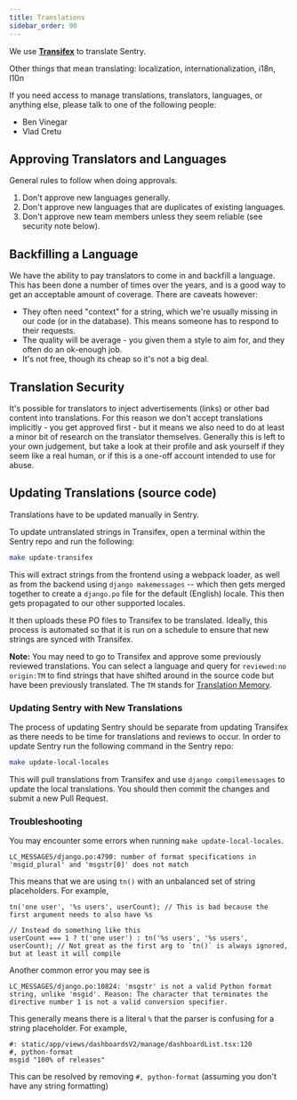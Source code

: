 ```yaml
---
title: Translations
sidebar_order: 90
---
```


We use [**Transifex**](https://www.transifex.com/getsentry/sentry) to translate Sentry.

Other things that mean translating: localization, internationalization, i18n, l10n

If you need access to manage translations, translators, languages, or anything else, please talk to one of the following people:

- Ben Vinegar
- Vlad Cretu

## Approving Translators and Languages

General rules to follow when doing approvals.

1. Don't approve new languages generally.
2. Don't approve new languages that are duplicates of existing languages.
3. Don't approve new team members unless they seem reliable (see security note below).

## Backfilling a Language

We have the ability to pay translators to come in and backfill a language. This has been done a number of times over the years, and is a good way to get an acceptable amount of coverage. There are caveats however:

- They often need "context" for a string, which we're usually missing in our code (or in the database). This means someone has to respond to their requests.
- The quality will be average - you given them a style to aim for, and they often do an ok-enough job.
- It's not free, though its cheap so it's not a big deal.

## Translation Security

It's possible for translators to inject advertisements (links) or other bad content into translations. For this reason we don't accept translations implicitly - you get approved first - but it means we also need to do at least a minor bit of research on the translator themselves. Generally this is left to your own judgement, but take a look at their profile and ask yourself if they seem like a real human, or if this is a one-off account intended to use for abuse.

## Updating Translations (source code)

Translations have to be updated manually in Sentry.

To update untranslated strings in Transifex, open a terminal within the Sentry repo and run the following:

```bash
make update-transifex
```

This will extract strings from the frontend using a webpack loader, as well as from the backend using `django makemessages` -- which then gets merged together to create a `django.po` file for the default (English) locale. This then gets propagated to our other supported locales.

It then uploads these PO files to Transifex to be translated. Ideally, this process is automated so that it is run on a schedule to ensure that new strings are synced with Transifex.

**Note:** You may need to go to Transifex and approve some previously reviewed translations. You can select a language and query for `reviewed:no origin:TM` to find strings that have shifted around in the source code but have been previously translated. The `TM` stands for [Translation Memory](https://www.transifex.com/blog/2021/tm-management-update-all-you-need-to-know/).


### Updating Sentry with New Translations

The process of updating Sentry should be separate from updating Transifex as there needs to be time for translations and reviews to occur. In order to update Sentry run the following command in the Sentry repo:


```bash
make update-local-locales
```

This will pull translations from Transifex and use `django compilemessages` to update the local translations. You should then commit the changes and submit a new Pull Request.



### Troubleshooting

You may encounter some errors when running `make update-local-locales`.


```
LC_MESSAGES/django.po:4790: number of format specifications in 'msgid_plural' and 'msgstr[0]' does not match
```

This means that we are using `tn()` with an unbalanced set of string placeholders. For example,

```
tn('one user', '%s users', userCount); // This is bad because the first argument needs to also have %s

// Instead do something like this
userCount === 1 ? t('one user') : tn('%s users', '%s users', userCount); // Not great as the first arg to `tn()` is always ignored, but at least it will compile
```


Another common error you may see is

```
LC_MESSAGES/django.po:10824: 'msgstr' is not a valid Python format string, unlike 'msgid'. Reason: The character that terminates the directive number 1 is not a valid conversion specifier.
```

This generally means there is a literal `%` that the parser is confusing for a string placeholder. For example,

```
#: static/app/views/dashboardsV2/manage/dashboardList.tsx:120
#, python-format
msgid "100% of releases"
```

This can be resolved by removing `#, python-format` (assuming you don't have any string formatting)
